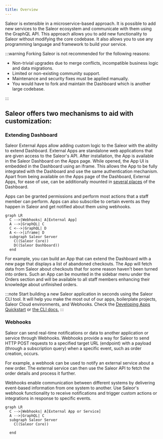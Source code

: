 ```yaml
---
title: Overview
---
```


Saleor is extensible in a microservice-based approach. It is possible to add new services to the Saleor ecosystem and communicate with them using the GraphQL API. This approach allows you to add new functionality to Saleor without modifying the core codebase. It also allows you to use any programming language and framework to build your service.

:::warning
Forking Saleor is not recommended for the following reasons:

- Non-trivial upgrades due to merge conflicts, incompatible business logic and data migrations.
- Limited or non-existing community support.
- Maintenance and security fixes must be applied manually.
- You would have to fork and maintain the Dashboard which is another large codebase.

:::

## Saleor offers two mechanisms to aid with customization:

### Extending Dashboard

Saleor External Apps allow adding custom logic to the Saleor with the ability to extend Dashboard. External Apps are standalone web applications that are given access to the Saleor's API. After installation, the App is available in the Saleor Dashboard on the Apps page. While opened, the App UI is embedded in the Dashboard using an iframe. This allows the App to be fully integrated with the Dashboard and use the same authentication mechanism. Apart from being available on the Apps page of the Dashboard, External Apps, for ease of use, can be additionally mounted in [several places](developer/extending/apps/extending-dashboard-with-apps.mdx#possible-mounting-places) of the Dashboard.

Apps can be granted permissions and perform most actions that a staff member can perform. Apps can also subscribe to certain events as they happen in Saleor and get notified about them using webhooks.

```mermaid
graph LR
  C -->|Webhooks| A[External App]
  A -->|GraphQL| C
  C <-->|GraphQL| D
  A <-->|iframe| D
  subgraph Saleor Server
    C((Saleor Core))
    D((Saleor Dashboard))
  end
```

For example, you can build an App that can extend the Dashboard with a new page that displays a list of abandoned checkouts. The App will fetch data from Saleor about checkouts that for some reason haven't been turned into orders. Such an App can be mounted in the sidebar menu under the Orders section and will be available to all staff members enhancing their knowledge about unfinished orders.

:::note
Start building a new Saleor application in seconds using the Saleor CLI tool. It will help you make the most out of our apps, boilerplate projects, Saleor Cloud environments, and Webhooks. Check the [Developing Apps Quickstart](../extending/apps/quickstart.mdx) or [the CLI docs.](/cli.mdx)
:::

### Webhooks

Saleor can send real-time notifications or data to another application or service through Webhooks. Webhooks provide a way for Saleor to send HTTP POST requests to a specified target URL (endpoint) with a payload (through a subscription query) when a specific event, such as order creation, occurs.

For example, a webhook can be used to notify an external service about a new order. The external service can then use the Saleor API to fetch the order details and process it further.

Webhooks enable communication between different systems by delivering event-based information from one system to another. Use Saleor's webhook functionality to receive notifications and trigger custom actions or integrations in response to specific events.

```mermaid
graph LR
  C -->|Webhooks| A[External App or Service]
  A -->|GraphQL| C
  subgraph Saleor Server
    C((Saleor Core))

  end
```

